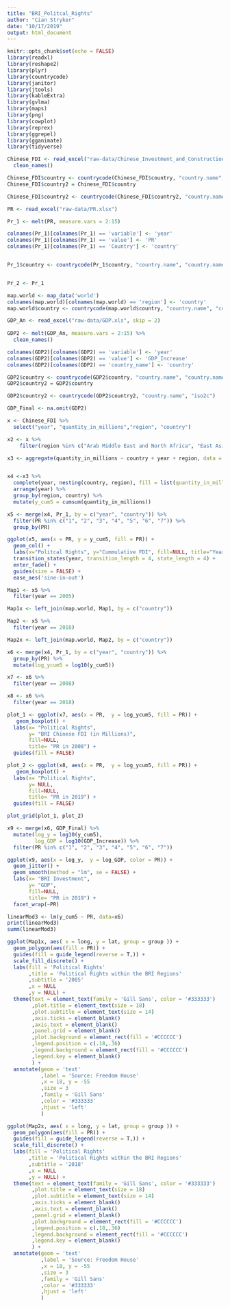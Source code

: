 ```yaml
---
title: "BRI_Politcal_Rights"
author: "Cian Stryker"
date: "10/17/2019"
output: html_document
---
```


```r
knitr::opts_chunk$set(echo = FALSE)
library(readxl)
library(reshape2)
library(plyr)
library(countrycode)
library(janitor)
library(jtools)
library(kableExtra)
library(gvlma)
library(maps)
library(png)
library(cowplot)
library(reprex)
library(ggrepel)
library(gganimate)
library(tidyverse)
```

```r
Chinese_FDI <- read_excel("raw-data/Chinese_Investment_and_Construction.xlsx", skip = 4) %>%
  clean_names()

Chinese_FDI$country <- countrycode(Chinese_FDI$country, "country.name", "country.name")
Chinese_FDI$country2 = Chinese_FDI$country

Chinese_FDI$country2 <- countrycode(Chinese_FDI$country2, "country.name", "iso2c")
```

```r
PR <- read_excel("raw-data/PR.xlsx")

Pr_1 <- melt(PR, measure.vars = 2:15) 

colnames(Pr_1)[colnames(Pr_1) == 'variable'] <- 'year'
colnames(Pr_1)[colnames(Pr_1) == 'value'] <- 'PR'
colnames(Pr_1)[colnames(Pr_1) == 'Country'] <- 'country'


Pr_1$country <- countrycode(Pr_1$country, "country.name", "country.name")


Pr_2 <- Pr_1 
```

```r

map.world <- map_data('world')
colnames(map.world)[colnames(map.world) == 'region'] <- 'country'
map.world$country <- countrycode(map.world$country, "country.name", "country.name")

```

```r
GDP_An <- read_excel("raw-data/GDP.xls", skip = 2) 
 
GDP2 <- melt(GDP_An, measure.vars = 2:15) %>%
  clean_names()

colnames(GDP2)[colnames(GDP2) == 'variable'] <- 'year'
colnames(GDP2)[colnames(GDP2) == 'value'] <- 'GDP_Increase'
colnames(GDP2)[colnames(GDP2) == 'country_name'] <- 'country'

GDP2$country <- countrycode(GDP2$country, "country.name", "country.name") 
GDP2$country2 = GDP2$country

GDP2$country2 <- countrycode(GDP2$country2, "country.name", "iso2c")

GDP_Final <- na.omit(GDP2)
```

```r
x <- Chinese_FDI %>%
  select("year", "quantity_in_millions","region", "country") 

x2 <- x %>%
    filter(region %in% c("Arab Middle East and North Africa", "East Asia", "South America", "Sub-Saharan Africa", "West Asia"))

x3 <- aggregate(quantity_in_millions ~ country + year + region, data = x2, FUN = sum) 


x4 <-x3 %>%
  complete(year, nesting(country, region), fill = list(quantity_in_millions=0)) %>%
  arrange(year) %>%
  group_by(region, country) %>%
  mutate(y_cum5 = cumsum(quantity_in_millions))

x5 <- merge(x4, Pr_1, by = c("year", "country")) %>%
  filter(PR %in% c("1", "2", "3", "4", "5", "6", "7")) %>%
  group_by(PR)
```

```r
ggplot(x5, aes(x = PR, y = y_cum5, fill = PR)) + 
  geom_col() +
  labs(x="Politcal Rights", y="Cummulative FDI", fill=NULL, title="Year {closest_state}") +
  transition_states(year, transition_length = 4, state_length = 4) +
  enter_fade() +
  guides(size = FALSE) +
  ease_aes('sine-in-out')
``` 

```r

Map1 <- x5 %>%
  filter(year == 2005)

Map1x <- left_join(map.world, Map1, by = c("country"))

Map2 <- x5 %>%
  filter(year == 2018)

Map2x <- left_join(map.world, Map2, by = c("country"))

```

```r
x6 <- merge(x4, Pr_1, by = c("year", "country")) %>%
  group_by(PR) %>%
  mutate(log_ycum5 = log10(y_cum5))

x7 <- x6 %>%
  filter(year == 2008)

x8 <- x6 %>%
  filter(year == 2018)
```

```r
plot_1 <- ggplot(x7, aes(x = PR,  y = log_ycum5, fill = PR)) +
   geom_boxplot() +
  labs(x= "Political Rights",
       y= "BRI Chinese FDI (in Millions)",
       fill=NULL,
       title= "PR in 2008") +
  guides(fill = FALSE) 
```

```r
plot_2 <- ggplot(x8, aes(x = PR,  y = log_ycum5, fill = PR)) +
   geom_boxplot() +
  labs(x= "Political Rights",
       y= NULL,
       fill=NULL,
       title= "PR in 2019") +
  guides(fill = FALSE)
```

```r
plot_grid(plot_1, plot_2)
```

```r
x9 <- merge(x6, GDP_Final) %>%
  mutate(log_y = log10(y_cum5), 
         log_GDP = log10(GDP_Increase)) %>%
  filter(PR %in% c("1", "2", "3", "4", "5", "6", "7"))

ggplot(x9, aes(x = log_y,  y = log_GDP, color = PR)) +
  geom_jitter() +
  geom_smooth(method = "lm", se = FALSE) +
  labs(x= "BRI Investment",
       y= "GDP",
       fill=NULL,
       title= "PR in 2019") +
  facet_wrap(~PR)
```

```r
linearMod3 <- lm(y_cum5 ~ PR, data=x6)  
print(linearMod3)
summ(linearMod3)
```



```r

ggplot(Map1x, aes( x = long, y = lat, group = group )) +
  geom_polygon(aes(fill = PR)) +
  guides(fill = guide_legend(reverse = T,)) +
  scale_fill_discrete() +
  labs(fill = 'Political Rights'
       ,title = 'Political Rights within the BRI Regions'
       ,subtitle = '2005'
       ,x = NULL
       ,y = NULL) +
  theme(text = element_text(family = 'Gill Sans', color = '#333333')
        ,plot.title = element_text(size = 18)
        ,plot.subtitle = element_text(size = 14)
        ,axis.ticks = element_blank()
        ,axis.text = element_blank()
        ,panel.grid = element_blank()
        ,plot.background = element_rect(fill = '#CCCCCC')
        ,legend.position = c(.18,.36)
        ,legend.background = element_rect(fill = '#CCCCCC')
        ,legend.key = element_blank()
        ) +
  annotate(geom = 'text'
           ,label = 'Source: Freedom House'
           ,x = 18, y = -55
           ,size = 3
           ,family = 'Gill Sans'
           ,color = '#333333'
           ,hjust = 'left'
           )
```

```r

ggplot(Map2x, aes( x = long, y = lat, group = group )) +
  geom_polygon(aes(fill = PR)) +
  guides(fill = guide_legend(reverse = T,)) +
  scale_fill_discrete() +
  labs(fill = 'Political Rights'
       ,title = 'Political Rights within the BRI Regions'
       ,subtitle = '2018'
       ,x = NULL
       ,y = NULL) +
  theme(text = element_text(family = 'Gill Sans', color = '#333333')
        ,plot.title = element_text(size = 18)
        ,plot.subtitle = element_text(size = 14)
        ,axis.ticks = element_blank()
        ,axis.text = element_blank()
        ,panel.grid = element_blank()
        ,plot.background = element_rect(fill = '#CCCCCC')
        ,legend.position = c(.18,.36)
        ,legend.background = element_rect(fill = '#CCCCCC')
        ,legend.key = element_blank()
        ) +
  annotate(geom = 'text'
           ,label = 'Source: Freedom House'
           ,x = 18, y = -55
           ,size = 3
           ,family = 'Gill Sans'
           ,color = '#333333'
           ,hjust = 'left'
           )
```